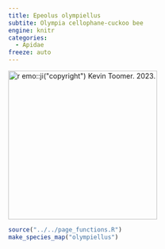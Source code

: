 ```yaml
---
title: Epeolus olympiellus
subtite: Olympia cellophane-cuckoo bee
engine: knitr
categories:
  - Apidae
freeze: auto
---
```

[![`r emo::ji("copyright")` Kevin Toomer. 2023.](https://inaturalist-open-data.s3.amazonaws.com/photos/289393042/large.jpeg){height=300}](https://inaturalist.ca/observations/167079918)

```r
source("../../page_functions.R")
make_species_map("olympiellus")
```
